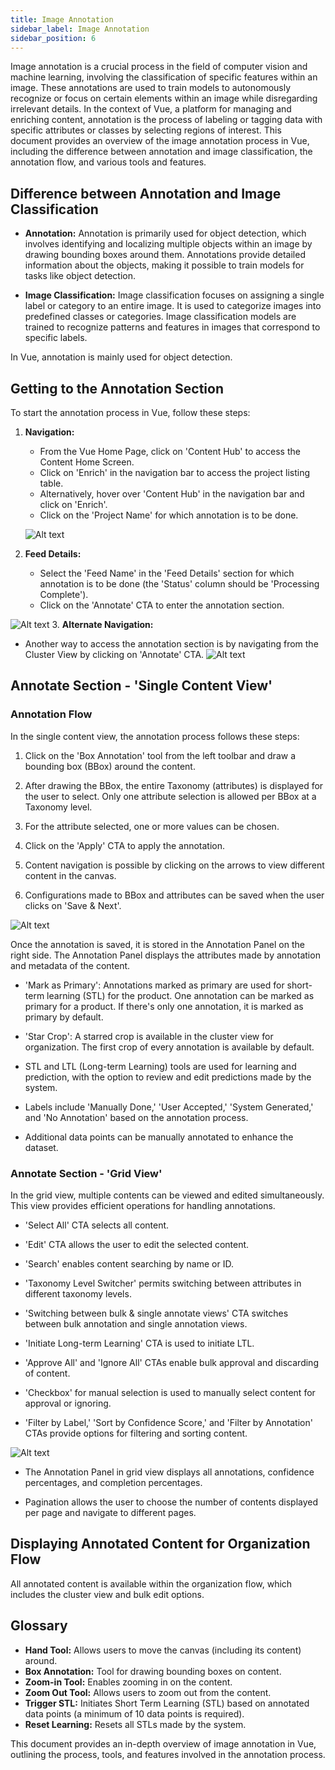 ```yaml
---
title: Image Annotation 
sidebar_label: Image Annotation 
sidebar_position: 6
---
```





Image annotation is a crucial process in the field of computer vision and machine learning, involving the classification of specific features within an image. These annotations are used to train models to autonomously recognize or focus on certain elements within an image while disregarding irrelevant details. In the context of Vue, a platform for managing and enriching content, annotation is the process of labeling or tagging data with specific attributes or classes by selecting regions of interest. This document provides an overview of the image annotation process in Vue, including the difference between annotation and image classification, the annotation flow, and various tools and features.

## Difference between Annotation and Image Classification

- **Annotation:** Annotation is primarily used for object detection, which involves identifying and localizing multiple objects within an image by drawing bounding boxes around them. Annotations provide detailed information about the objects, making it possible to train models for tasks like object detection.

- **Image Classification:** Image classification focuses on assigning a single label or category to an entire image. It is used to categorize images into predefined classes or categories. Image classification models are trained to recognize patterns and features in images that correspond to specific labels.

In Vue, annotation is mainly used for object detection.

## Getting to the Annotation Section

To start the annotation process in Vue, follow these steps:

1. **Navigation:**
   - From the Vue Home Page, click on 'Content Hub' to access the Content Home Screen.
   - Click on 'Enrich' in the navigation bar to access the project listing table.
   - Alternatively, hover over 'Content Hub' in the navigation bar and click on 'Enrich'.
   - Click on the 'Project Name' for which annotation is to be done.

   ![Alt text](https://d1r1e7xjkfj7nz.cloudfront.net/enrichlisting.png 'a title')

2. **Feed Details:**
   - Select the 'Feed Name' in the 'Feed Details' section for which annotation is to be done (the 'Status' column should be 'Processing Complete').
   - Click on the 'Annotate' CTA to enter the annotation section.

![Alt text](https://d1r1e7xjkfj7nz.cloudfront.net/feeddetails.png 'a title')
3. **Alternate Navigation:**
   - Another way to access the annotation section is by navigating from the Cluster View by clicking on 'Annotate' CTA.
![Alt text](https://d1r1e7xjkfj7nz.cloudfront.net/annotate1.png 'a title')
## Annotate Section - 'Single Content View'

### Annotation Flow

In the single content view, the annotation process follows these steps:

1. Click on the 'Box Annotation' tool from the left toolbar and draw a bounding box (BBox) around the content.

2. After drawing the BBox, the entire Taxonomy (attributes) is displayed for the user to select. Only one attribute selection is allowed per BBox at a Taxonomy level.

3. For the attribute selected, one or more values can be chosen.

4. Click on the 'Apply' CTA to apply the annotation.

5. Content navigation is possible by clicking on the arrows to view different content in the canvas.

6. Configurations made to BBox and attributes can be saved when the user clicks on 'Save & Next'.

![Alt text](https://d1r1e7xjkfj7nz.cloudfront.net/annotationflow.png 'a title')

Once the annotation is saved, it is stored in the Annotation Panel on the right side. The Annotation Panel displays the attributes made by annotation and metadata of the content.

- 'Mark as Primary': Annotations marked as primary are used for short-term learning (STL) for the product. One annotation can be marked as primary for a product. If there's only one annotation, it is marked as primary by default.

- 'Star Crop': A starred crop is available in the cluster view for organization. The first crop of every annotation is available by default.

- STL and LTL (Long-term Learning) tools are used for learning and prediction, with the option to review and edit predictions made by the system.

- Labels include 'Manually Done,' 'User Accepted,' 'System Generated,' and 'No Annotation' based on the annotation process.

- Additional data points can be manually annotated to enhance the dataset.

### Annotate Section - 'Grid View'

In the grid view, multiple contents can be viewed and edited simultaneously. This view provides efficient operations for handling annotations.

- 'Select All' CTA selects all content.

- 'Edit' CTA allows the user to edit the selected content.

- 'Search' enables content searching by name or ID.

- 'Taxonomy Level Switcher' permits switching between attributes in different taxonomy levels.

- 'Switching between bulk & single annotate views' CTA switches between bulk annotation and single annotation views.

- 'Initiate Long-term Learning' CTA is used to initiate LTL.

- 'Approve All' and 'Ignore All' CTAs enable bulk approval and discarding of content.

- 'Checkbox' for manual selection is used to manually select content for approval or ignoring.

- 'Filter by Label,' 'Sort by Confidence Score,' and 'Filter by Annotation' CTAs provide options for filtering and sorting content.

![Alt text](https://d1r1e7xjkfj7nz.cloudfront.net/gridview.png 'a title')

- The Annotation Panel in grid view displays all annotations, confidence percentages, and completion percentages.

- Pagination allows the user to choose the number of contents displayed per page and navigate to different pages.

## Displaying Annotated Content for Organization Flow

All annotated content is available within the organization flow, which includes the cluster view and bulk edit options.

## Glossary

- **Hand Tool:** Allows users to move the canvas (including its content) around.
- **Box Annotation:** Tool for drawing bounding boxes on content.
- **Zoom-in Tool:** Enables zooming in on the content.
- **Zoom Out Tool:** Allows users to zoom out from the content.
- **Trigger STL:** Initiates Short Term Learning (STL) based on annotated data points (a minimum of 10 data points is required).
- **Reset Learning:** Resets all STLs made by the system.

This document provides an in-depth overview of image annotation in Vue, outlining the process, tools, and features involved in the annotation process.
